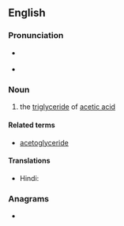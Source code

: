 ==English==

===Pronunciation===
* {{a|US}} {{IPA|en|/əˈsi.tɪn/|/əˈsɛ.tɪn/}}
* {{audio|en|En-us-acetin.ogg|Audio (US)}}

===Noun===
{{en-noun|~}}

# {{lb|en|organic compound}} the [[triglyceride]] of [[acetic acid]]

====Related terms====
* [[acetoglyceride]]

====Translations====
{{trans-top}}
* Hindi: {{t+|hi|शुक्ति}}
{{trans-mid}}
{{trans-bottom}}

===Anagrams===
* {{anagrams|en|a=aceint|Tanice|anetic|enatic}}